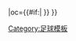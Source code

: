 {{fb team |t=-{zh-hk:皇家蘇斯達;zh-hans:皇家社会;zh-tw:皇家社會;}- |tan=皇家蘇斯達 |tc=ESP |abb={{#if:{{{abb|}}}|RSO}} |oc={{#if:{{{oc|}}}|{{{oc}}} }} }}<!--
--><noinclude>[[Category:足球模板]]</noinclude>